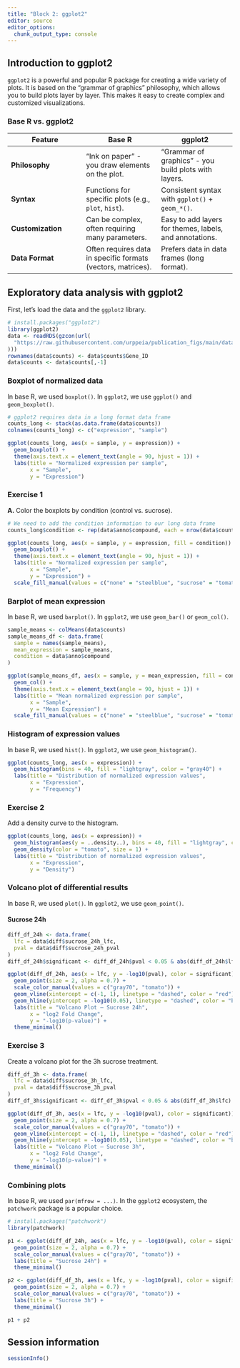 ```yaml
---
title: "Block 2: ggplot2"
editor: source
editor_options: 
  chunk_output_type: console
---
```


## Introduction to ggplot2

`ggplot2` is a powerful and popular R package for creating a wide variety of plots. It is based on the "grammar of graphics" philosophy, which allows you to build plots layer by layer. This makes it easy to create complex and customized visualizations.

### Base R vs. ggplot2

| Feature | Base R | ggplot2 |
|---|---|---|
| **Philosophy** | "Ink on paper" - you draw elements on the plot. | "Grammar of graphics" - you build plots with layers. |
| **Syntax** | Functions for specific plots (e.g., `plot`, `hist`). | Consistent syntax with `ggplot()` + `geom_*()`. |
| **Customization** | Can be complex, often requiring many parameters. | Easy to add layers for themes, labels, and annotations. |
| **Data Format** | Often requires data in specific formats (vectors, matrices). | Prefers data in data frames (long format). |

## Exploratory data analysis with ggplot2

First, let's load the data and the `ggplot2` library.

```r
# install.packages("ggplot2")
library(ggplot2)
data <- readRDS(gzcon(url(
  "https://raw.githubusercontent.com/urppeia/publication_figs/main/data.rds"
)))
rownames(data$counts) <- data$counts$Gene_ID
data$counts <- data$counts[,-1]
```

### Boxplot of normalized data

In base R, we used `boxplot()`. In `ggplot2`, we use `ggplot()` and `geom_boxplot()`.

```r
# ggplot2 requires data in a long format data frame
counts_long <- stack(as.data.frame(data$counts))
colnames(counts_long) <- c("expression", "sample")

ggplot(counts_long, aes(x = sample, y = expression)) +
  geom_boxplot() +
  theme(axis.text.x = element_text(angle = 90, hjust = 1)) +
  labs(title = "Normalized expression per sample",
       x = "Sample",
       y = "Expression")
```

### Exercise 1

**A.** Color the boxplots by condition (control vs. sucrose).

::: {.callout-tip collapse="true"}
```r
# We need to add the condition information to our long data frame
counts_long$condition <- rep(data$anno$compound, each = nrow(data$counts))

ggplot(counts_long, aes(x = sample, y = expression, fill = condition)) +
  geom_boxplot() +
  theme(axis.text.x = element_text(angle = 90, hjust = 1)) +
  labs(title = "Normalized expression per sample",
       x = "Sample",
       y = "Expression") +
  scale_fill_manual(values = c("none" = "steelblue", "sucrose" = "tomato"))
```
:::

### Barplot of mean expression

In base R, we used `barplot()`. In `ggplot2`, we use `geom_bar()` or `geom_col()`.

```r
sample_means <- colMeans(data$counts)
sample_means_df <- data.frame(
  sample = names(sample_means),
  mean_expression = sample_means,
  condition = data$anno$compound
)

ggplot(sample_means_df, aes(x = sample, y = mean_expression, fill = condition)) +
  geom_col() +
  theme(axis.text.x = element_text(angle = 90, hjust = 1)) +
  labs(title = "Mean normalized expression per sample",
       x = "Sample",
       y = "Mean Expression") +
  scale_fill_manual(values = c("none" = "steelblue", "sucrose" = "tomato"))
```

### Histogram of expression values

In base R, we used `hist()`. In `ggplot2`, we use `geom_histogram()`.

```r
ggplot(counts_long, aes(x = expression)) +
  geom_histogram(bins = 40, fill = "lightgray", color = "gray40") +
  labs(title = "Distribution of normalized expression values",
       x = "Expression",
       y = "Frequency")
```

### Exercise 2

Add a density curve to the histogram.

::: {.callout-tip collapse="true"}
```r
ggplot(counts_long, aes(x = expression)) +
  geom_histogram(aes(y = ..density..), bins = 40, fill = "lightgray", color = "gray40") +
  geom_density(color = "tomato", size = 1) +
  labs(title = "Distribution of normalized expression values",
       x = "Expression",
       y = "Density")
```
:::

### Volcano plot of differential results

In base R, we used `plot()`. In `ggplot2`, we use `geom_point()`.

#### Sucrose 24h

```r
diff_df_24h <- data.frame(
  lfc = data$diff$sucrose_24h_lfc,
  pval = data$diff$sucrose_24h_pval
)
diff_df_24h$significant <- diff_df_24h$pval < 0.05 & abs(diff_df_24h$lfc) > 1

ggplot(diff_df_24h, aes(x = lfc, y = -log10(pval), color = significant)) +
  geom_point(size = 2, alpha = 0.7) +
  scale_color_manual(values = c("gray70", "tomato")) +
  geom_vline(xintercept = c(-1, 1), linetype = "dashed", color = "red") +
  geom_hline(yintercept = -log10(0.05), linetype = "dashed", color = "blue") +
  labs(title = "Volcano Plot — Sucrose 24h",
       x = "log2 Fold Change",
       y = "-log10(p-value)") +
  theme_minimal()
```

### Exercise 3

Create a volcano plot for the 3h sucrose treatment.

::: {.callout-tip collapse="true"}
```r
diff_df_3h <- data.frame(
  lfc = data$diff$sucrose_3h_lfc,
  pval = data$diff$sucrose_3h_pval
)
diff_df_3h$significant <- diff_df_3h$pval < 0.05 & abs(diff_df_3h$lfc) > 1

ggplot(diff_df_3h, aes(x = lfc, y = -log10(pval), color = significant)) +
  geom_point(size = 2, alpha = 0.7) +
  scale_color_manual(values = c("gray70", "tomato")) +
  geom_vline(xintercept = c(-1, 1), linetype = "dashed", color = "red") +
  geom_hline(yintercept = -log10(0.05), linetype = "dashed", color = "blue") +
  labs(title = "Volcano Plot — Sucrose 3h",
       x = "log2 Fold Change",
       y = "-log10(p-value)") +
  theme_minimal()
```
:::

### Combining plots

In base R, we used `par(mfrow = ...)`. In the `ggplot2` ecosystem, the `patchwork` package is a popular choice.

```r
# install.packages("patchwork")
library(patchwork)

p1 <- ggplot(diff_df_24h, aes(x = lfc, y = -log10(pval), color = significant)) +
  geom_point(size = 2, alpha = 0.7) +
  scale_color_manual(values = c("gray70", "tomato")) +
  labs(title = "Sucrose 24h") +
  theme_minimal()

p2 <- ggplot(diff_df_3h, aes(x = lfc, y = -log10(pval), color = significant)) +
  geom_point(size = 2, alpha = 0.7) +
  scale_color_manual(values = c("gray70", "tomato")) +
  labs(title = "Sucrose 3h") +
  theme_minimal()

p1 + p2
```

## Session information
::: {.callout-tip collapse="true"}
```r
sessionInfo()
```
:::
